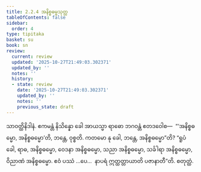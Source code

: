 ```yaml
---
title: 2.2.4 အနိစ္စဓမ္မသုတ္တ
tableOfContents: false
sidebar:
  order: 4
type: tipitaka
basket: su
book: sn
review:
  current: review
  updated: '2025-10-27T21:49:03.302371'
  updated_by: ''
  notes: ''
  history:
  - state: review
    date: '2025-10-27T21:49:03.302371'
    updated_by: ''
    notes: ''
    previous_state: draft
---
```



<ReviewStatus review={frontmatter.review} showDetails={true} />

<HypothesisAnnotation frontmatter={frontmatter} />

<DynamicBreadcrumb />

<Division number="173" book="sn" e="ch" v="18" p="304">

<Paragraph number="854" book="sn">
သာဝတ္ထိနိဒါနံ. ဧကမန္တံ နိသိန္နော ခေါ အာယသ္မာ ရာဓော ဘဂဝန္တံ ဧတဒဝေါစ—  “‘အနိစ္စဓမ္မော, အနိစ္စဓမ္မော’တိ, ဘန္တေ, ဝုစ္စတိ. ကတမော နု ခေါ, ဘန္တေ, အနိစ္စဓမ္မော”တိ? “ရူပံ ခေါ, ရာဓ, အနိစ္စဓမ္မော, ဝေဒနာ အနိစ္စဓမ္မော, သညာ အနိစ္စဓမ္မော, သင်္ခါရာ အနိစ္စဓမ္မော, ဝိညာဏံ အနိစ္စဓမ္မော. ဧဝံ ပဿံ …ပေ…  နာပရံ ဣတ္ထတ္တာယာတိ ပဇာနာတီ”တိ.

</Paragraph>
</Division>

<Paragraph number="855" type="center" book="sn">
စတုတ္ထံ.
</Paragraph>